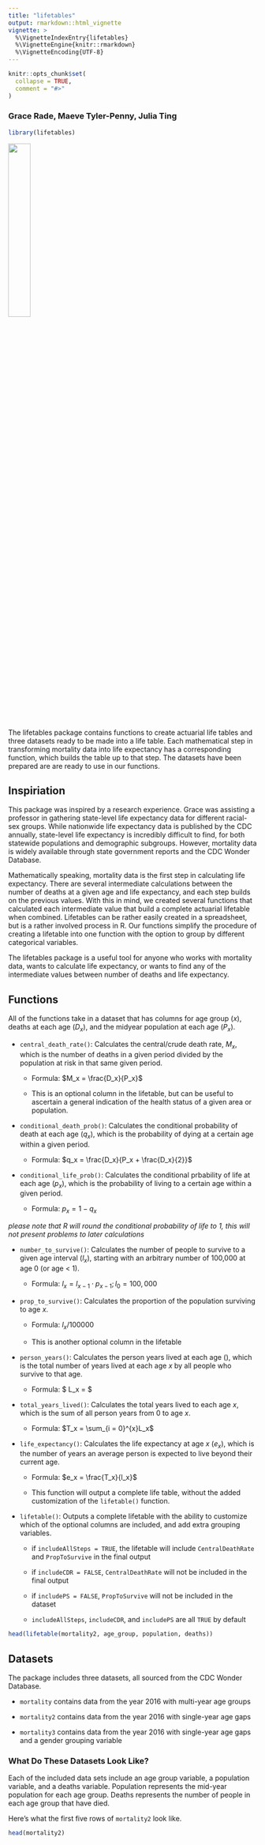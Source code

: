 ```yaml
---
title: "lifetables"
output: rmarkdown::html_vignette
vignette: >
  %\VignetteIndexEntry{lifetables}
  %\VignetteEngine{knitr::rmarkdown}
  %\VignetteEncoding{UTF-8}
---
```


```r
knitr::opts_chunk$set(
  collapse = TRUE,
  comment = "#>"
)
```

### Grace Rade, Maeve Tyler-Penny, Julia Ting

```r
library(lifetables)
```

![](hex-lifetables.png){width=30%}

The lifetables package contains functions to create actuarial life tables and three datasets ready to be made into a life table. Each mathematical step in transforming mortality data into life expectancy has a corresponding function, which builds the table up to that step. The datasets have been prepared are are ready to use in our functions. 

## Inspiriation

This package was inspired by a research experience. Grace was assisting a professor in gathering state-level life expectancy data for different racial-sex groups. While nationwide life expectancy data is published by the CDC annually, state-level life expectancy is incredibly difficult to find, for both statewide populations and demographic subgroups. However, mortality data is widely available through state government reports and the CDC Wonder Database. 

Mathematically speaking, mortality data is the first step in calculating life expectancy. There are several intermediate calculations between the number of deaths at a given age and life expectancy, and each step builds on the previous values. With this in mind, we created several functions that calculated each intermediate value that build a complete actuarial lifetable when combined. Lifetables can be rather easily created in a spreadsheet, but is a rather involved process in R. Our functions simplify the procedure of creating a lifetable into one function with the option to group by different categorical variables.  

The lifetables package is a useful tool for anyone who works with mortality data, wants to calculate life expectancy, or wants to find any of the intermediate values between number of deaths and life expectancy. 

## Functions

All of the functions take in a dataset that has columns for age group ($x$), deaths at each age ($D_x$), and the midyear population at each age ($P_x$). 

* `central_death_rate()`: Calculates the central/crude death rate, $M_x$, which is the number of deaths in a given period divided by the population at risk in that same given period. 

  + Formula: $M_x = \frac{D_x}{P_x}$
  
  + This is an optional column in the lifetable, but can be useful to ascertain a general indication of the health status of a given area or population. 
  
* `conditional_death_prob()`: Calculates the conditional probability of death at each age ($q_x$), which is the probability of dying at a certain age within a given period. 

  + Formula: $q_x = \frac{D_x}{P_x + \frac{D_x}{2}}$

  
* `conditional_life_prob()`: Calculates the conditional prbability of life at each age ($p_x$), which is the probability of living to a certain age within a given period. 

  + Formula: $p_x = 1 - q_x$

*please note that R will round the conditional probability of life to 1, this will not present problems to later calculations*
  
* `number_to_survive()`: Calculates the number of people to survive to a given age interval ($l_x$), starting with an arbitrary number of 100,000 at age 0 (or age < 1).

  + Formula: $l_x = l_{x-1} \cdot p_{x-1}; l_0 = 100,000$

* `prop_to_survive()`: Calculates the proportion of the population surviving to age $x$. 

  + Formula: $l_x/100000$
  
  + This is another optional column in the lifetable

* `person_years()`: Calculates the person years lived at each age (), which is the total number of years lived at each age $x$ by all people who survive to that age. 

  + Formula: $ L_x = \frac{l_x + l_{x+1}}{2}$
  
* `total_years_lived()`: Calculates the total years lived to each age $x$, which is the sum of all person years from $0$ to age $x$. 

  + Formula: $T_x = \sum_{i = 0}^{x}L_x$

* `life_expectancy()`: Calculates the life expectancy at age $x$ ($e_x$), which is the number of years an average person is expected to live beyond their current age. 

  + Formula: $e_x = \frac{T_x}{l_x}$
  
  + This function will output a complete life table, without the added customization of the `lifetable()` function. 
  
* `lifetable()`: Outputs a complete lifetable with the ability to customize which of the optional columns are included, and add extra grouping variables. 

  + if `includeAllSteps = TRUE`, the lifetable will include `CentralDeathRate` and `PropToSurvive` in the final output
  
  + if `includeCDR = FALSE`, `CentralDeathRate` will not be included in the final output
  
  + if `includePS = FALSE`, `PropToSurvive` will not be included in the dataset
  
  + `includeAllSteps`, `includeCDR`, and `includePS` are all `TRUE` by default
  
```r
head(lifetable(mortality2, age_group, population, deaths))
```


## Datasets

The package includes three datasets, all sourced from the CDC Wonder Database. 

+ `mortality` contains data from the year 2016 with multi-year age groups

+ `mortality2` contains data from the year 2016 with single-year age gaps

+ `mortality3` contains data from the year 2016 with single-year age gaps and a gender grouping variable


### What Do These Datasets Look Like?

Each of the included data sets include an age group variable, a population variable, and a deaths variable. Population represents the mid-year population for each age group. Deaths represents the number of people in each age group that have died. 

Here's what the first five rows of `mortality2` look like. 

```r
head(mortality2)
```

